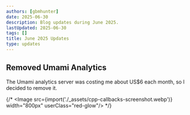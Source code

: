 ```yaml
---
authors: [gbmhunter]
date: 2025-06-30
description: Blog updates during June 2025.
lastUpdated: 2025-06-30
tags: []
title: June 2025 Updates
type: updates
---
```


## Removed Umami Analytics

The Umami analytics server was costing me about US$6 each month, so I decided to remove it.

{/* <Image src={import('./_assets/cpp-callbacks-screenshot.webp')} width="800px" userClass="red-glow"/> */}
